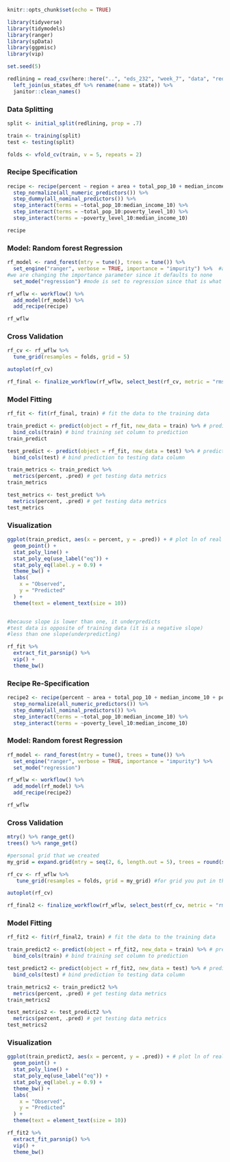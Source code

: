 ```r
knitr::opts_chunk$set(echo = TRUE)

library(tidyverse)
library(tidymodels)
library(ranger)
library(spData)
library(ggpmisc)
library(vip)

set.seed(5)
```

```r
redlining = read_csv(here::here("..", "eds_232", "week_7", "data", "redlining.csv")) %>% 
  left_join(us_states_df %>% rename(name = state)) %>% 
  janitor::clean_names()

```

### Data Splitting

```r
split <- initial_split(redlining, prop = .7)

train <- training(split)
test <- testing(split)

folds <- vfold_cv(train, v = 5, repeats = 2)
```

### Recipe Specification

```r
recipe <- recipe(percent ~ region + area + total_pop_10 + median_income_10 + poverty_level_10, data = train)%>%
  step_normalize(all_numeric_predictors()) %>% 
  step_dummy(all_nominal_predictors()) %>% 
  step_interact(terms = ~total_pop_10:median_income_10) %>% 
  step_interact(terms = ~total_pop_10:poverty_level_10) %>% 
  step_interact(terms = ~poverty_level_10:median_income_10) 

recipe
```

### Model: Random forest Regression

```r
rf_model <- rand_forest(mtry = tune(), trees = tune()) %>% 
  set_engine("ranger", verbose = TRUE, importance = "impurity") %>%  #adding extra variables: verbose is part of the ranger package
#we are changing the importance parameter since it defaults to none
  set_mode("regression") #mode is set to regression since that is what the data contains
```

```r
rf_wflw <- workflow() %>% 
  add_model(rf_model) %>% 
  add_recipe(recipe)

rf_wflw
```

### Cross Validation

```r
rf_cv <- rf_wflw %>% 
  tune_grid(resamples = folds, grid = 5)
```

```r
autoplot(rf_cv)
```

```r
rf_final <- finalize_workflow(rf_wflw, select_best(rf_cv, metric = "rmse"))
```

### Model Fitting

```r
rf_fit <- fit(rf_final, train) # fit the data to the training data
```

```r
train_predict <- predict(object = rf_fit, new_data = train) %>% # predict the training set
  bind_cols(train) # bind training set column to prediction
train_predict

test_predict <- predict(object = rf_fit, new_data = test) %>% # predict the training set
  bind_cols(test) # bind prediction to testing data column
```

```r
train_metrics <- train_predict %>%
  metrics(percent, .pred) # get testing data metrics
train_metrics

test_metrics <- test_predict %>%
  metrics(percent, .pred) # get testing data metrics
test_metrics

```

### Visualization

```r
ggplot(train_predict, aes(x = percent, y = .pred)) + # plot ln of real versus ln of predicted
  geom_point() +
  stat_poly_line() +
  stat_poly_eq(use_label("eq")) +
  stat_poly_eq(label.y = 0.9) +
  theme_bw() +
  labs(
    x = "Observed",
    y = "Predicted"
  ) +
  theme(text = element_text(size = 10))


#because slope is lower than one, it underpredicts
#test data is opposite of training data (it is a negative slope)
#less than one slope(underpredicting)

```

```r
rf_fit %>% 
  extract_fit_parsnip() %>% 
  vip() + 
  theme_bw()
```

### Recipe Re-Specification

```r
recipe2 <- recipe(percent ~ area + total_pop_10 + median_income_10 + poverty_level_10, data = train)%>%
  step_normalize(all_numeric_predictors()) %>% 
  step_dummy(all_nominal_predictors()) %>% 
  step_interact(terms = ~total_pop_10:median_income_10) %>% 
  step_interact(terms = ~poverty_level_10:median_income_10) 
```

### Model: Random forest Regression

```r
rf_model <- rand_forest(mtry = tune(), trees = tune()) %>%
  set_engine("ranger", verbose = TRUE, importance = "impurity") %>% 
  set_mode("regression")
```

```r
rf_wflw <- workflow() %>%
  add_model(rf_model) %>%
  add_recipe(recipe2)

rf_wflw
```

### Cross Validation

```r
mtry() %>% range_get()
trees() %>% range_get()

#personal grid that we created
my_grid = expand.grid(mtry = seq(2, 6, length.out = 5), trees = round(seq(50, 2000, length.out = 10))) #make sure these match the parameter we want to tune

rf_cv <- rf_wflw %>%
   tune_grid(resamples = folds, grid = my_grid) #for grid you put in the grid you created
```

```r
autoplot(rf_cv)
```

```r
rf_final2 <- finalize_workflow(rf_wflw, select_best(rf_cv, metric = "rmse"))
```

### Model Fitting

```r
rf_fit2 <- fit(rf_final2, train) # fit the data to the training data
```

```r
train_predict2 <- predict(object = rf_fit2, new_data = train) %>% # predict the training set
  bind_cols(train) # bind training set column to prediction

test_predict2 <- predict(object = rf_fit2, new_data = test) %>% # predict the training set
  bind_cols(test) # bind prediction to testing data column
```

```r
train_metrics2 <- train_predict2 %>%
  metrics(percent, .pred) # get testing data metrics
train_metrics2

test_metrics2 <- test_predict2 %>%
  metrics(percent, .pred) # get testing data metrics
test_metrics2
```

### Visualization

```r
ggplot(train_predict2, aes(x = percent, y = .pred)) + # plot ln of real versus ln of predicted
  geom_point() +
  stat_poly_line() +
  stat_poly_eq(use_label("eq")) +
  stat_poly_eq(label.y = 0.9) +
  theme_bw() +
  labs(
    x = "Observed",
    y = "Predicted"
  ) +
  theme(text = element_text(size = 10))
```

```r
rf_fit2 %>% 
  extract_fit_parsnip() %>% 
  vip() + 
  theme_bw()
```
